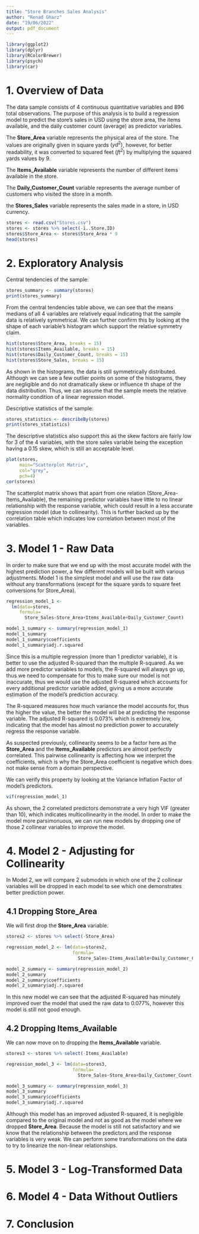 ```yaml
---
title: "Store Branches Sales Analysis"
author: "Renad Gharz"
date: "19/06/2022"
output: pdf_document
---
```


```r
library(ggplot2)
library(dplyr)
library(RColorBrewer)
library(psych)
library(car)
```

# 1. Overview of Data

The data sample consists of 4 continuous quantitative variables and 896 total observations. The purpose of this analysis is to build a regression model to predict the store's sales in USD using the store area, the items available, and the daily customer count (average) as predictor variables.

The __Store_Area__ variable represents the physical area of the store. The values are originally given in square yards $({yd}^2)$, however, for better readability, it was converted to squared feet $({ft}^2)$ by multiplying the squared yards values by 9.

The __Items_Available__ variable represents the number of different items available in the store.

The __Daily_Customer_Count__ variable represents the average number of customers who visited the store in a month.

the __Stores_Sales__ variable represents the sales made in a store, in USD currency.

```r
stores <- read.csv("Stores.csv")
stores <- stores %>% select(-ï..Store.ID)
stores$Store_Area <- stores$Store_Area * 9
head(stores)
```

# 2. Exploratory Analysis
Central tendencies of the sample:
```r
stores_summary <- summary(stores)
print(stores_summary)
```

From the central tendencies table above, we can see that the means medians of all 4 variables are relatively equal indicating that the sample data is relatively symmetrical. We can further confirm this by looking at the shape of each variable's histogram which support the relative symmetry claim.

```r
hist(stores$Store_Area, breaks = 15)
hist(stores$Items_Available, breaks = 15)
hist(stores$Daily_Customer_Count, breaks = 15)
hist(stores$Store_Sales, breaks = 15)
```

As shown in the histograms, the data is still symmetrically distributed. Although we can see a few outlier points on some of the histograms, they are negligible and do not dramatically skew or influence th shape of the data distribution. Thus, we can assume that the sample meets the relative normality condition of a linear regression model.

Descriptive statistics of the sample:
```r
stores_statistics <- describeBy(stores)
print(stores_statistics)
```

The descriptive statistics also support this as the skew factors are fairly low for 3 of the 4 variables, with the store sales variable being the exception having a 0.15 skew, which is still an acceptable level.

```r
plot(stores,
     main="Scatterplot Matrix",
     col="grey",
     pch=4)
cor(stores)
```

The scatterplot matrix shows that apart from one relation (Store_Area-Items_Available), the remaining predictor variables have little to no linear relationship with the response variable, which could result in a less accurate regression model (due to collinearity). This is further backed up by the correlation table which indicates low correlation between most of the variables.

# 3. Model 1 - Raw Data

In order to make sure that we end up with the most accurate model with the highest prediction power, a few different models will be built with various adjustments. Model 1 is the simplest model and will use the raw data without any transformations (except for the square yards to square feet conversions for Store_Area).

```r
regression_model_1 <- 
  lm(data=stores,
     formula=
       Store_Sales~Store_Area+Items_Available+Daily_Customer_Count)

model_1_summary <- summary(regression_model_1)
model_1_summary
model_1_summary$coefficients
model_1_summary$adj.r.squared
```

Since this is a multiple regression (more than 1 predictor variable), it is better to use the adjusted R-squared than the multiple R-squared. As we add more predictor variables to models, the R-squared will always go up, thus we need to compensate for this to make sure our model is not inaccurate, thus we would use the adjusted R-squared which accounts for every additional predictor variable added, giving us a more accurate estimation of the model's prediction accuracy.

The R-squared measures how much variance the model accounts for, thus the higher the value, the better the model will be at predicting the response variable. The adjusted R-squared is 0.073% which is extremely low, indicating that the model has almost no prediction power to accurately regress the response variable.

As suspected previously, collinearity seems to be a factor here as the __Store_Area__ and the __Items_Available__ predictors are almost perfectly correlated. This pairwise collinearity is affecting how we interpret the coefficients, which is why the Store_Area coefficient is negative which does not make sense from a domain perspective.

We can verify this property by looking at the Variance Inflation Factor of model's predictors.

```r
vif(regression_model_1)
```

As shown, the 2 correlated predictors demonstrate a very high VIF (greater than 10), which indicates multicollinearity in the model. In order to make the model more parsimonuous, we can run new models by dropping one of those 2 collinear variables to improve the model.

# 4. Model 2 - Adjusting for Collinearity

In Model 2, we will compare 2 submodels in which one of the 2 collinear variables will be dropped in each model to see which one demonstrates better prediction power.

## 4.1 Dropping Store_Area
We will first drop the __Store_Area__ variable.

```r
stores2 <- stores %>% select(-Store_Area)

regression_model_2 <- lm(data=stores2,
                         formula=
                           Store_Sales~Items_Available+Daily_Customer_Count)

model_2_summary <- summary(regression_model_2)
model_2_summary
model_2_summary$coefficients
model_2_summary$adj.r.squared
```

In this new model we can see that the adjusted R-squared has minutely improved over the model that used the raw data to 0.077%, however this model is still not good enough.

## 4.2 Dropping Items_Available
We can now move on to dropping the __Items_Available__ variable.

```r
stores3 <- stores %>% select(-Items_Available)

regression_model_3 <- lm(data=stores3,
                         formula=
                           Store_Sales~Store_Area+Daily_Customer_Count)

model_3_summary <- summary(regression_model_3)
model_3_summary
model_3_summary$coefficients
model_3_summary$adj.r.squared
```

Although this model has an improved adjusted R-squared, it is negligible compared to the original model and not as good as the model where we dropped __Store_Area__. Because the model is still not satisfactory and we know that the relationship between the predictors and the response variables is very weak. We can perform some transformations on the data to try to linearize the non-linear relationships.

# 5. Model 3 - Log-Transformed Data

# 6. Model 4 - Data Without Outliers

# 7. Conclusion
